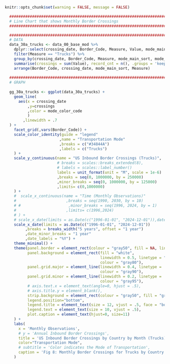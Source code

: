 ``` r
knitr::opts_chunk$set(warning = FALSE, message = FALSE) 

  ##########################################################################################################################################
  # Line Chart that shows Monthly Border Crossings
  ##########################################################################################################################################

  ##########################################################################################################################################
  # DATA 
  data_30a_trucks <- data_00_base_mod %>%
    dplyr::select(crossing_date, Border_Code, Measure, Value, mode_main_sort, mode_color_code) %>%
    filter(Measure == "Trucks") %>%
    group_by(crossing_date, Border_Code, Measure, mode_main_sort, mode_color_code) %>%
    summarise(crossings = sum(Value), record_cnt = n(), .groups = 'keep') %>%
    arrange(Border_Code, crossing_date, mode_main_sort, Measure) 
  
  ##########################################################################################################################################
  # GRAPH
  
  gg_30a_trucks <- ggplot(data_30a_trucks) + 
    geom_line(
      aes(x = crossing_date
          ,y=crossings
          ,color = mode_color_code
          )
        ,linewidth = .7
  ) +
    facet_grid(,vars(Border_Code)) +
    scale_color_identity(guide = "legend"
                        ,name = "Transportation Mode"
                        ,breaks = c("#34844A")
                        ,labels = c("Trucks")
    ) +
    scale_y_continuous(name = "US Inbound Border Crossings (Trucks)",
                       # breaks = scales::breaks_extended(8),
                       # labels = scales::label_number()  
                       labels = unit_format(unit = "M", scale = 1e-6)
                       ,breaks = seq(0, 1000000, by = 250000)
                       ,minor_breaks = seq(0, 1000000, by = 125000)
                       ,limits= c(0,1000000) 
    ) +
    #  scale_x_continuous(name = "Time (Monthly Observations)"
    #                      ,breaks = seq(1990, 2030, by = 10)
    # #                     ,minor_breaks = seq(1996, 2024, by = 1)
    #                      ,limits= c(1996,2024)
    # ) +
    # scale_x_date(limits = as.Date(c("1996-01-01", "2024-12-01")),date_breaks = "5 years", date_minor_breaks = "1 year", , date_labels = "%Y", offset = 1) +
    scale_x_date(limits = as.Date(c("1996-01-01", "2024-12-01"))
         ,breaks = breaks_width("5 years", offset = "1 year")
         ,date_minor_breaks = "1 year"
         ,date_labels = "%Y") +
    theme_minimal() +
    theme(panel.border = element_rect(colour = "gray50", fill = NA, linewidth = .2),
          panel.background = element_rect(fill = "white",
                                          linewidth = 0.5, linetype = "solid",
                                          colour = "gray80"),
          panel.grid.major = element_line(linewidth = 0.4, linetype = 'solid',
                                          colour = "gray90"),
          panel.grid.minor = element_line(linewidth = 0.2, linetype = 'solid',
                                          colour = "gray95"),
          # axis.text.x = element_text(angle=0, hjust = .5),
          # axis.title.y = element_blank(),
          strip.background = element_rect(colour = "gray50", fill = "gray90"),
          legend.position="bottom",
          legend.title = element_text(size = 12, vjust = .5, face = "bold"),
          legend.text = element_text(size = 10, vjust = .5),
          plot.caption = element_text(hjust=0, size=11)
    ) +
    labs(
      x = 'Monthly Observations',
      # y = 'Annual Inbound Border Crossings',
      title = 'US Inbound Border Crossings by Country by Month (Trucks)',
      color="Transportation Mode",
      # subtitle = 'Color indicates the Mode of Transportation',
      caption = 'Fig 8: Monthly Border Crossings for Trucks by Country'
    )
```